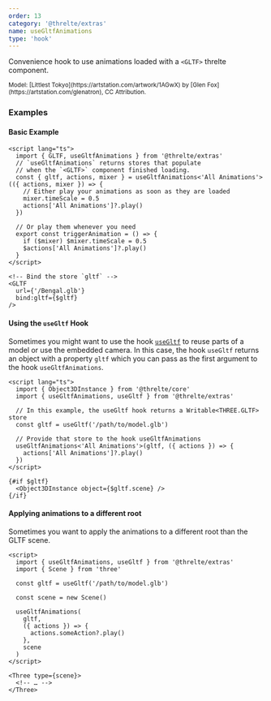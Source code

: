 ```yaml
---
order: 13
category: '@threlte/extras'
name: useGltfAnimations
type: 'hook'
---
```


Convenience hook to use animations loaded with a `<GLTF>` threlte component.

<Example path="extras/use-gltf-animations" />

<small>
  Model: [Littlest Tokyo](https://artstation.com/artwork/1AGwX) by [Glen
  Fox](https://artstation.com/glenatron), CC Attribution.
</small>

### Examples

#### Basic Example

```svelte
<script lang="ts">
  import { GLTF, useGltfAnimations } from '@threlte/extras'
  // `useGltfAnimations` returns stores that populate
  // when the `<GLTF>` component finished loading.
  const { gltf, actions, mixer } = useGltfAnimations<'All Animations'>(({ actions, mixer }) => {
    // Either play your animations as soon as they are loaded
    mixer.timeScale = 0.5
    actions['All Animations']?.play()
  })

  // Or play them whenever you need
  export const triggerAnimation = () => {
    if ($mixer) $mixer.timeScale = 0.5
    $actions['All Animations']?.play()
  }
</script>

<!-- Bind the store `gltf` -->
<GLTF
  url={'/Bengal.glb'}
  bind:gltf={$gltf}
/>
```

#### Using the `useGltf` Hook

Sometimes you might want to use the hook [`useGltf`](/docs/reference/extras/use-gltf) to reuse parts of a model or use the embedded camera. In this case, the hook `useGltf` returns an object with a property `gltf` which you can pass as the first argument to the hook `useGltfAnimations`.

```svelte
<script lang="ts">
  import { Object3DInstance } from '@threlte/core'
  import { useGltfAnimations, useGltf } from '@threlte/extras'

  // In this example, the useGltf hook returns a Writable<THREE.GLTF> store
  const gltf = useGltf('/path/to/model.glb')

  // Provide that store to the hook useGltfAnimations
  useGltfAnimations<'All Animations'>(gltf, ({ actions }) => {
    actions['All Animations']?.play()
  })
</script>

{#if $gltf}
  <Object3DInstance object={$gltf.scene} />
{/if}
```

#### Applying animations to a different root

Sometimes you want to apply the animations to a different root than the GLTF scene.

```svelte
<script>
  import { useGltfAnimations, useGltf } from '@threlte/extras'
  import { Scene } from 'three'

  const gltf = useGltf('/path/to/model.glb')

  const scene = new Scene()

  useGltfAnimations(
    gltf,
    ({ actions }) => {
      actions.someAction?.play()
    },
    scene
  )
</script>

<Three type={scene}>
  <!-- … -->
</Three>
```
